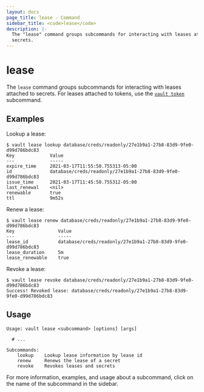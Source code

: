 ```yaml
---
layout: docs
page_title: lease - Command
sidebar_title: <code>lease</code>
description: |-
  The "lease" command groups subcommands for interacting with leases attached to
  secrets.
---
```


# lease

The `lease` command groups subcommands for interacting with leases attached to
secrets. For leases attached to tokens, use the [`vault token`](/docs/commands/token) subcommand.

## Examples

Lookup a lease:

```shell-session
$ vault lease lookup database/creds/readonly/27e1b9a1-27b8-83d9-9fe0-d99d786bdc83
Key             Value
---             -----
expire_time     2021-03-17T11:55:50.755313-05:00
id              database/creds/readonly/27e1b9a1-27b8-83d9-9fe0-d99d786bdc83
issue_time      2021-03-17T11:45:50.755312-05:00
last_renewal    <nil>
renewable       true
ttl             9m52s
```

Renew a lease:

```shell-session
$ vault lease renew database/creds/readonly/27e1b9a1-27b8-83d9-9fe0-d99d786bdc83
Key                Value
---                -----
lease_id           database/creds/readonly/27e1b9a1-27b8-83d9-9fe0-d99d786bdc83
lease_duration     5m
lease_renewable    true
```

Revoke a lease:

```shell-session
$ vault lease revoke database/creds/readonly/27e1b9a1-27b8-83d9-9fe0-d99d786bdc83
Success! Revoked lease: database/creds/readonly/27e1b9a1-27b8-83d9-9fe0-d99d786bdc83
```

## Usage

```text
Usage: vault lease <subcommand> [options] [args]

  # ...

Subcommands:
    lookup    Lookup lease information by lease id
    renew     Renews the lease of a secret
    revoke    Revokes leases and secrets
```

For more information, examples, and usage about a subcommand, click on the name
of the subcommand in the sidebar.
